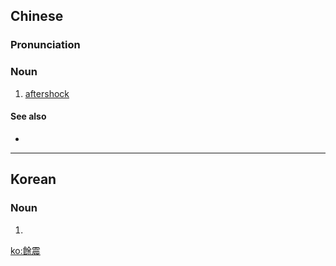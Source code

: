 {{also|余震}}
==Chinese==
{{zh-forms|s=余震}}

===Pronunciation===
{{zh-pron
|m=yúzhèn
|c=jyu4 zan3
|mn=î-chìn
|cat=n
}}

===Noun===
{{zh-noun}}

# [[aftershock]] {{gloss|of an earthquake}}

====See also====
* {{zh-l|地震}}

----

==Korean==
{{ko-hanjatab}}

===Noun===
{{ko-noun|hj|hangeul=여진}}

# {{hanja form of|여진|[[aftershock]] (of an [[earthquake]])}}

[[ko:餘震]]